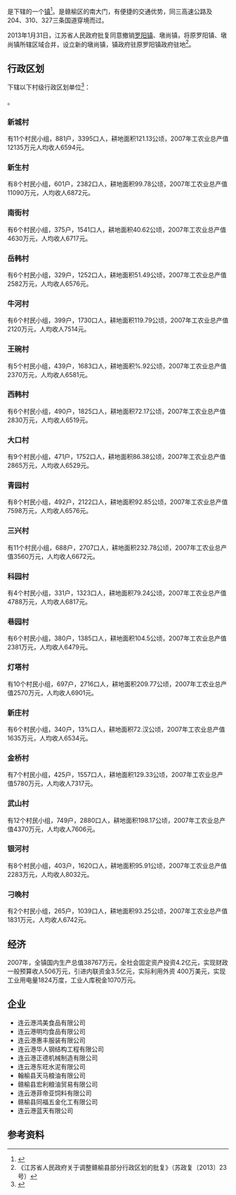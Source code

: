 {{中国乡级行政区|32/07/21/116/000}}

'''{{PAGENAMEBASE}}'''是{{PRC admin/fullname|32/07/21/116/000|3}}下辖的一个[[行政建制镇|镇]]<ref>{{PRC admin/ref sgc|{{PRC admin/parent|32/07/21/116/000}}}}</ref>。是赣榆区的南大门，有便捷的交通优势，同三高速公路及204、310、327三条国道穿境而过。

2013年1月31日，江苏省人民政府批复同意撤销[[罗阳镇_(赣榆县)|罗阳镇]]、墩尚镇，将原罗阳镇、墩尚镇所辖区域合并，设立新的墩尚镇，镇政府驻原罗阳镇政府驻地<ref>《江苏省人民政府关于调整赣榆县部分行政区划的批复》（苏政复〔2013〕23号）</ref>。

== 行政区划 ==
{{PAGENAMEBASE}}下辖以下村级行政区划单位<ref>{{PRC admin/ref sgc|32/07/21/116/000}}</ref>：

{{PRC admin/children|32/07/21/116/000}}。

===新城村===
有11个村民小组，881户，3395口人，耕地面积121.13公顷，2007年工农业总产值12135万元人均收人6594元。
===新生村===
有8个村民小组，601户，2382口人，耕地面积99.78公顷，2007年工农业总产值11090万元，人均收人6872元。
===南街村===
有6个村民小组，375户，1541口人，耕地面积40.62公顷，2007年工农业总产值4630万元，人均收人6717元。
===岳韩村===
有6个村民小组，329户，1252口人，耕地面积51.49公顷，2007年工农业总产值2582万元，人均收人6576元。
===牛河村===
有6个村民小组，399户，1730口人，耕地面积119.79公顷，2007年工农业总产值2120万元，人均收人7514元。
===王碗村===
有5个村民小组，439户，1683口人，耕地面积%.92公顷，2007年工农业总产值2370万元，人均收人6581元。
===西韩村===
有6个村民小组，490户，1825口人，耕地面积72.17公顷，2007年工农业总产值2830万元，人均收人6519元。
===大口村===
有9个村民小组，471户，1752口人，耕地面积86.38公顷，2007年工农业总产值2865万元，人均收人6529元。
===青园村===
有8个村民小组，492户，2122口人，耕地面积92.85公顷，2007年工农业总产值7598万元，人均收人6576元。
===三兴村===
有11个村民小组，688户，2707口人，耕地面积232.78公顷，2007年工农业总产值3560万元，人均收人6672元。
===科园村===
有4个村民小组，331户，1323口人，耕地面积79.24公顷，2007年工农业总产值4788万元，人均收人6817元。
===巷园村===
有6个村民小组，380户，1385口人，耕地面积104.5公顷，2007年工农业总产值2381万元，人均收人6479元。
===灯塔村===
有10个村民小组，697户，2716口人，耕地面积209.77公顷，2007年工农业总产值2570万元，人均收人6901元。
===新庄村===
有6个村民小组，340户，13%口人，耕地面积72.汉公顷，2007年工农业总产值1635万元，人均收人6534元。
===金桥村===
有7个村民小组，425户，1557口人，耕地面积129.33公顷，2007年工农业总产值5780万元，人均收人7317元。
===武山村===
有12个村民小组，749户，2880口人，耕地面积198.17公顷，2007年工农业总产值4370万元，人均收人7606元。
===银河村===
有8个村民小组，403户，1620口人，耕地面积95.91公顷，2007年工农业总产值2283万元，人均收人8032元。
===刁晚村===
有2个村民小组，265户，1039口人，耕地面积93.25公顷，2007年工农业总产值1831万元，人均收人6742元。

== 经济 ==
2007年，全镇国内生产总值38767万元，全社会固定资产投资4.2亿元，实现财政一般预算收人506万元，引进内联资金3.5亿元，实际利用外资
400万美元，实现工业用电量1824万度，工业人库税金1070万元。

== 企业 ==
*连云港鸿美食品有限公司
*连云港明均食品有限公司
*连云港惠丰服装有限公司
*连云港华人钢结构工程有限公司
*连云港正德机械制造有限公司
*连云港东旺水泥有限公司
*翰榆县天马粮油有限公司
*赣榆县宏利粮油贸易有限公司
*连云港菲帝亚饲料有限公司
*赣榆县同福五金化工有限公司
*连云港蓝天有限公司

== 参考资料 ==
{{reflist}}

{{PRC admin/navcat|32/07/21/116/000}}